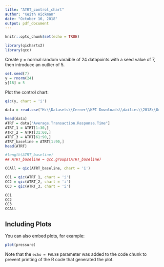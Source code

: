 ```yaml
---
title: "ATRT_control_chart"
author: "Keith Hickman"
date: "October 16, 2018"
output: pdf_document
---
```


```r
knitr::opts_chunk$set(echo = TRUE)
```

```r
library(qicharts2)
library(qcc)
```

Create y = normal random varaible of 24 datapoints with a seed value of 7, then introduce an outlier of 5. 
```r
set.seed(7)
y = rnorm(24)
y[18] = 5
```

Plot the control chart: 
```r
qic(y, chart = 'i')
```

```r
data = read.csv("H:\\Datasets\\Cerner\\KPI Downloads\\dailies\\2018\\October\\daily_core_metrics.csv")

head(data)
ATRT = data["Average.Transaction.Response.Time"]
ATRT_1 = ATRT[1:30,]
ATRT_2 = ATRT[31:60,]
ATRT_3 = ATRT[61:90,]
ATRT_baseline = ATRT[1:90,]
head(ATRT)

#length(ATRT_baseline)
## ATRT_baseline = qcc.groups(ATRT_baseline)

CCAll = qic(ATRT_baseline, chart = 'i')

CC1 = qic(ATRT_1, chart = 'i') 
CC2 = qic(ATRT_2, chart = 'i') 
CC3 = qic(ATRT_3, chart = 'i')

CC1
CC2
CC3
CCAll

```



## Including Plots

You can also embed plots, for example:

```r
plot(pressure)
```

Note that the `echo = FALSE` parameter was added to the code chunk to prevent printing of the R code that generated the plot.
